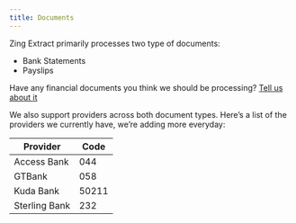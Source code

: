 ```yaml
---
title: Documents
---
```


Zing Extract primarily processes two type of documents:

- Bank Statements
- Payslips

<Note>Have any financial documents you think we should be processing? [Tell us about it](mailto:hello@zingfi.co)</Note>

We also support providers across both document types. Here’s a list of the providers we currently have, we’re adding more everyday:

| Provider | Code |
| --- | --- |
| Access Bank | 044 |
| GTBank | 058 |
| Kuda Bank | 50211 |
| Sterling Bank | 232 |
